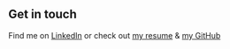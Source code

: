 ## Get in touch

Find me on [LinkedIn](https://www.linkedin.com/in/axiao35/) or check out [my resume](https://axiao35.github.io/Resume/resume.pdf) & [my GitHub](https://github.com/axiao35)
